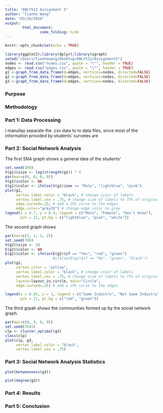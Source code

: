 ```yaml
---
title: "ANLY512 Assignment 5"
author: "Tianhe Wang"
date: "03/26/2019"
output: 
        html_document:
                code_folding: hide
---
```


```r
knitr::opts_chunk$set(echo = TRUE)

library(ggplot2);library(dplyr);library(igraph)
setwd("/Users/tianhewang/Desktop/ANLY512/Assignment5")
nodes <- read.csv("nodes.csv", quote = "\"", header = TRUE)
edges <- read.csv("edges.csv", quote = "\"", header = TRUE)
g1 <-graph_from_data_frame(d=edges, vertices=nodes, directed=FALSE)
g2 <-graph_from_data_frame(d=edges, vertices=nodes, directed=FALSE)
g3 <-graph_from_data_frame(d=edges, vertices=nodes, directed=FALSE)
```

### Purpose

### Methodology

### Part 1: Data Processing 
I manullay separate the .csv data to to data files, since most of the information provided by students' surveies are 

### Part 2: Social Network Analysis
The first SNA graph shows a general idea of the students' 
```r
set.seed(100)
V(g1)$size <- log(strength(g1)) * 6
par(mar=c(0, 0, 0, 0))
V(g1)$color <- NA
V(g1)$color <- ifelse(V(g1)$sex == "Male", "lightblue", "pink")
plot(g1,
     vertex.label.color = "black", # change color of labels
     vertex.label.cex = .75, # change size of labels to 75% of original size
     edge.curved=.25, # add a 25% curve to the edges
     edge.color="grey20") # change edge color to grey
legend(x = 0.7, y = 0.9, legend = c("Male", "Female", "Don't Know"),
       pch = 21, pt.bg = c("lightblue", "pink", "white"))
```
The second graph shows
```r
par(mar=c(2, 1, 1, 2))
set.seed(700)
V(g2)$size <- 20
E(g2)$color <- NA
E(g2)$color <- ifelse(E(g2)$sf == "Yes", "red", "green")
                      #ifelse(E(g2)$sf == "No", "green", "black"))
plot(g2,
     vertex.color = "yellow",
     vertex.label.color = "black", # change color of labels
     vertex.label.cex = .75, # change size of labels to 75% of original size
     layout=layout_in_circle, main="Circle",
     edge.curved=.25) # add a 25% curve to the edges

legend(x = 0.85, y = 1, legend = c("Same Industry", "Not Same Industry"),
       pch = 21, pt.bg = c("red", "green"))
```
The third grpah shows the communities formed up by the social network graph.

```r
par(mar=c(0, 0, 0, 0))
set.seed(3545)
clp <- cluster_optimal(g3)
class(clp)
plot(clp, g3,
     vertex.label.color = "black",
     vertex.label.cex = .75)

```

### Part 3: Social Network Analysis Statistics
```r
plot(betweenness(g3))

plot(degree(g3))
```

### Part 4: Results


### Part 5: Conclusion
